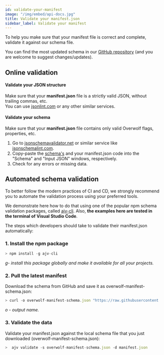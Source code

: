 ```yaml
---
id: validate-your-manifest
image: "/img/embed/api-docs.jpg"
title: Validate your manifest.json
sidebar_label: Validate your manifest
---
```


To help you make sure that your manifest file is correct and complete, validate it against our schema file.

You can find the most updated schema in our <a href="https://github.com/overwolf/community-gists/blob/master/overwolf-manifest-schema.json" target="_blank">GitHub repository</a> (and you are welcome to suggest changes/updates).

## Online validation

#### Validate your JSON structure

Make sure that your **manifest.json** file is a strictly valid JSON, without trailing commas, etc.  
You can use <a href="https://jsonlint.com/" target="_blank">jsonlint.com</a> or any other similar services.

#### Validate your schema

Make sure that your **manifest.json** file contains only valid Overwolf flags, properties, etc.

1. Go to <a href="http://www.jsonschemavalidator.net" target="_blank">jsonschemavalidator.net</a> or similar service like <a href="http://www.jsonschemalint.com" target="_blank">jsonschemalint.com</a>.
2. Copy-paste the [schema's](https://raw.githubusercontent.com/overwolf/community-gists/master/overwolf-manifest-schema.json) and your manifest.json code into the "Schema" and "Input JSON" windows, respectively.
3. Check for any errors or missing data.

## Automated schema validation

To better follow the modern practices of CI and CD, we strongly recommend you to automate the validation process using your preferred tools.

We demonstrate here how to do that using one of the popular npm schema validation packages, called <a href="https://www.npmjs.com/package/ajv-cli" target="_blank">ajv-cli</a>.  Also, **the examples here are tested in the terminal of Visual Studio Code**.

The steps which developers should take to validate their manifest.json automatically:
 
  
### 1. Install the npm package

```js
> npm install -g ajv-cli
```

*g- install this package globally and make it available for all your projects.*

### 2. Pull the latest manifest

Download the schema from GitHub and save it as overwolf-manifest-schema.json: 

```js
> curl -o overwolf-manifest-schema.json "https://raw.githubusercontent.com/overwolf/community-gists/master/overwolf-manifest-schema.json"
```

*o - output name.*

### 3. Validate the data

Validate your manifest.json against the local schema file that you just downloaded (overwolf-manifest-schema.json):

```js
>  ajv validate -s overwolf-manifest-schema.json -d manifest.json
```
